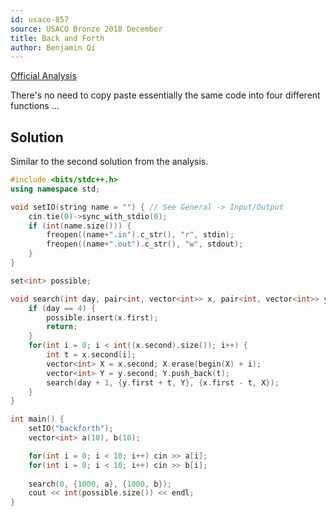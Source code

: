```yaml
---
id: usaco-857
source: USACO Bronze 2018 December
title: Back and Forth
author: Benjamin Qi
---
```


[Official Analysis](http://www.usaco.org/current/data/sol_backforth_bronze_dec18.html)

There's no need to copy paste essentially the same code into four different functions ...

## Solution

Similar to the second solution from the analysis.

```cpp
#include <bits/stdc++.h>
using namespace std;

void setIO(string name = "") { // See General -> Input/Output
	cin.tie(0)->sync_with_stdio(0); 
	if (int(name.size())) {
		freopen((name+".in").c_str(), "r", stdin); 
		freopen((name+".out").c_str(), "w", stdout);
	}
}

set<int> possible;

void search(int day, pair<int, vector<int>> x, pair<int, vector<int>> y) {
	if (day == 4) {
		possible.insert(x.first);
		return;
	}
	for(int i = 0; i < int((x.second).size()); i++) {
		int t = x.second[i];
		vector<int> X = x.second; X.erase(begin(X) + i);
		vector<int> Y = y.second; Y.push_back(t);
		search(day + 1, {y.first + t, Y}, {x.first - t, X});
	}
}

int main() {
	setIO("backforth");
	vector<int> a(10), b(10); 

	for(int i = 0; i < 10; i++) cin >> a[i];
	for(int i = 0; i < 10; i++) cin >> b[i];
	
	search(0, {1000, a}, {1000, b});
	cout << int(possible.size()) << endl;
}
```
